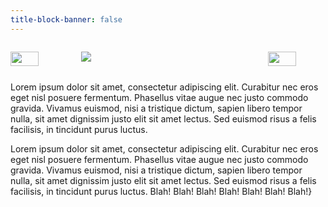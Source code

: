 ```yaml
---
title-block-banner: false
---
```


<!-- <style>
body {
  background-image: linear-gradient(rgba(0,0,0,0.85), rgba(0,0,0,0.85)), url("img/background-pic.jpg");
  background-size: cover;
  background-repeat: no-repeat;
}
</style> -->

::: {.columns}
::: {.column width="20%"}
![](img/left-arrow-01.svg){fig-align='center' width=70%}
:::

::: {.column width="60%"}
![](img/headshot-blur-01.jpg){fig-align='center'}
:::

::: {.column width="20%"}
![](img/right-arrow-01.svg){fig-align='center' width=70%}
:::
:::


Lorem ipsum dolor sit amet, consectetur adipiscing elit. Curabitur nec eros eget nisl posuere fermentum. Phasellus vitae augue nec justo commodo gravida. Vivamus euismod, nisi a tristique dictum, sapien libero tempor nulla, sit amet dignissim justo elit sit amet lectus. Sed euismod risus a felis facilisis, in tincidunt purus luctus.

Lorem ipsum dolor sit amet, consectetur adipiscing elit. Curabitur nec eros eget nisl posuere fermentum. Phasellus vitae augue nec justo commodo gravida. Vivamus euismod, nisi a tristique dictum, sapien libero tempor nulla, sit amet dignissim justo elit sit amet lectus. Sed euismod risus a felis facilisis, in tincidunt purus luctus. Blah! Blah! Blah! Blah! Blah! Blah! Blah!}